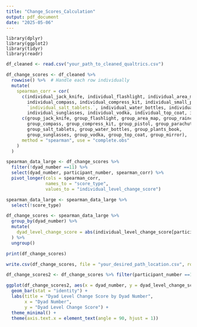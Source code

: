 ```yaml
---
title: "Change_Scores_Calculation"
output: pdf_document
date: "2025-05-06"
---
```


```libraries
library(dplyr)    
library(ggplot2) 
library(tidyr)    
library(readr)
```

```r
df_cleaned <- read.csv("your_path_to_cleaned_qualtrics.csv")
```

```r
df_change_scores <- df_cleaned %>%
  rowwise() %>%  # Handle each row individually
  mutate(
    spearman_corr = cor(
      c(individual_jack_knife, individual_flashlight, individual_area_map, `individual_plastic._raincoat`, 
        individual_compass, individual_compress_kit, individual_small_pistol, individual_parachute, 
        `individual_salt_tablets.`, individual_water_bottles, individual_plants_book, 
        individual_sunglasses, individual_vodka, individual_top_coat, individual_mirror),
      c(group_jack_knife, group_flashlight, group_area_map, group_raincoat, 
        group_compass, group_compress_kit, group_pistol, group_parachute, 
        group_salt_tablets, group_water_bottles, group_plants_book, 
        group_sunglasses, group_vodka, group_top_coat, group_mirror),
      method = "spearman", use = "complete.obs"
    )
  )
```

```r
spearman_data_large <- df_change_scores %>%
  filter(!dyad_number ==11) %>%
  select(dyad_number, participant_number, spearman_corr) %>%
  pivot_longer(cols = spearman_corr, 
               names_to = "score_type", 
               values_to = "individual_level_change_score")

spearman_data_large <- spearman_data_large %>%
  select(!score_type)

df_change_scores <- spearman_data_large %>% 
  group_by(dyad_number) %>%
  mutate(
    dyad_level_change_score = abs(individual_level_change_score[participant_number == 1] - individual_level_change_score[participant_number == 2])
  ) %>%
  ungroup()
```

```r
print(df_change_scores)
```

```r
write.csv(df_change_scores, file = "your_desired_path_location.csv", row.names = FALSE)
```

```r
df_change_scores2 <- df_change_scores %>% filter(participant_number ==1)

ggplot(df_change_scores2, aes(x = dyad_number, y = dyad_level_change_score)) +
  geom_bar(stat = "identity") +
  labs(title = "Dyad Level Change Score by Dyad Number",
       x = "Dyad Number",
       y = "Dyad Level Change Score") +
  theme_minimal() +
  theme(axis.text.x = element_text(angle = 90, hjust = 1))
```
